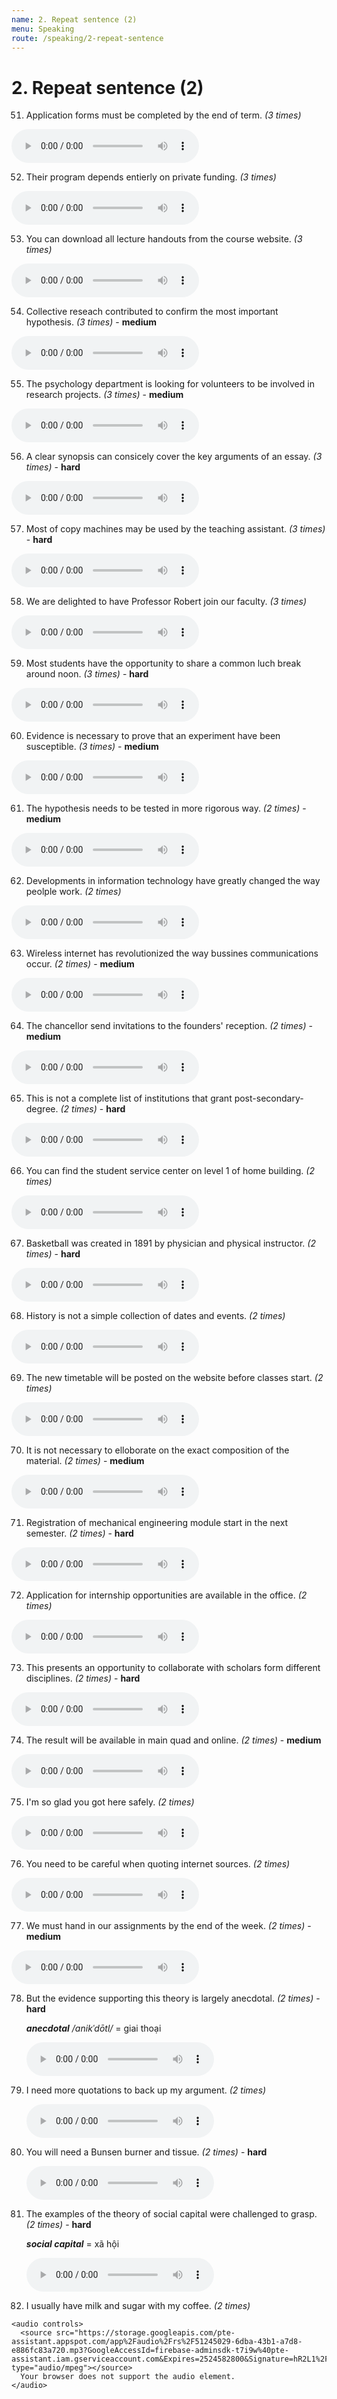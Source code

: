 ```yaml
---
name: 2. Repeat sentence (2)
menu: Speaking
route: /speaking/2-repeat-sentence
---
```


# 2. Repeat sentence (2)

51. Application forms must be completed by the end of term. *(3 times)*

  <audio controls>
    <source src="https://storage.googleapis.com/pte-assistant.appspot.com/app%2Faudio%2Frs%2F7ed928a9-dd57-49b5-b6fb-762195505dfa.mp3?GoogleAccessId=firebase-adminsdk-t7i9w%40pte-assistant.iam.gserviceaccount.com&Expires=2524582800&Signature=DpVQa%2FkbNoM9QsVYeHGksTU7itK3XHvo6QAPD9dZjnKHKbXJKPNZxhtAU3f6vU9b7mXolMLO5AAdu%2BxkJhgWz%2BuL1wWjTMDmOl6vhryJKKXe3oIVcrCstH2EUY1SXyd3yDTqb6N7N9JKvmuI9ghO%2F8rDLaaf9%2Fi7SIj9pE9rjJKqNw63IM%2Bowv8T4lHxW9HLMgbREb1OBK6w9h5zS4KKb6Q9ucaJHuvLX9hfzcL2SdA6lKvSpuzOVLtXE8MwKtVxkGvx8Fduw%2BALnML%2BDKhWjjMbkeQTLgJpd23%2FfHsF%2FvkZeq1eezQJrW%2BVgUp3ykqMqJwaw%2Bfqq%2BnhKeZtgWJ89w%3D%3D" type="audio/mpeg"></source>
    Your browser does not support the audio element.
  </audio>

52. Their program depends entierly on private funding. *(3 times)*

  <audio controls>
    <source src="https://storage.googleapis.com/pte-assistant.appspot.com/app%2Faudio%2Frs%2Fca4ca8b0-b18a-4c2d-9abd-25abfb758035.mp3?GoogleAccessId=firebase-adminsdk-t7i9w%40pte-assistant.iam.gserviceaccount.com&Expires=2524582800&Signature=IqmPp9UzxyZGwAwD66JRY3cpFUGn2bPQkDvFRUgOwQHetJmnaCzYh7yCkhy0b35M5FQcx0Tn5n2OUjvLbhpHwnwB01tAdUFI1TJ0ccMlsFpGZkMm9A7qH3A0%2B8PPcSB%2FQ8qqo43E9BfuxNyTGvO3QLtqfz%2BJUKumCaTAASkvuvZFIMhJKc0X3K5kRWwTNi379VZbhYT3MhwssLNalsqLpB07uKyScH0fi%2BG%2FDIo2tusIDCRCzYcG2TuyqWk1xlwXcNK2DIhi%2FZtGU65biI2jAuhoK5Jw8xZQ24O5wC3QmKDJt3or6Ae14KNeD20unt8pHcJx5FmlkklbBXmFJk4GgQ%3D%3D" type="audio/mpeg"></source>
    Your browser does not support the audio element.
  </audio>

53. You can download all lecture handouts from the course website. *(3 times)*

  <audio controls>
    <source src="https://storage.googleapis.com/pte-assistant.appspot.com/app%2Faudio%2Frs%2Fee7f221d-d7d4-493f-96e5-43eef680ee30.mp3?GoogleAccessId=firebase-adminsdk-t7i9w%40pte-assistant.iam.gserviceaccount.com&Expires=2524582800&Signature=XeV5v5dUNiBAdRFnC1m2r7AUZh3WHMyns6wMJkB8EW6uNYN9iskXQnDUrjyHM4azneZ%2BUKN8xE%2FX4qb0Rx2pzOmqFTsMdfls08Z%2FIMPlyhWD3M8LnWSSMmPtS4uY6s2lUP9YmnSQxh5wpuYWOeepN3JGxVlkfo5YzgRQ39KQwvf8Tf0SHpscrLbzgmaim661e0RrEXVRoXun%2B7IyKkvHbToObz6oMANoy8QPeDfaeXmVdcbvv8LlvpaBaC3XtSDW9XRsgU%2FG1To4maXzkT%2B26oq7YD055883ZNG9AnRzEEM5GEI4JOa4Dbc44iqXas4f7ldZ%2FhzZJsth7xKQctfqrA%3D%3D" type="audio/mpeg"></source>
    Your browser does not support the audio element.
  </audio>

54. Collective reseach contributed to confirm the most important hypothesis. *(3 times)* - **medium**

  <audio controls>
    <source src="https://storage.googleapis.com/pte-assistant.appspot.com/app%2Faudio%2Frs%2F512d281a-91e5-4b78-90a5-3d67a370ca8e.mp3?GoogleAccessId=firebase-adminsdk-t7i9w%40pte-assistant.iam.gserviceaccount.com&Expires=2524582800&Signature=LvDvMIS7SM9kM4Zd%2Fc2Xa%2BjFK3PcoPEAirAuyQsiRBmHFGKUpgKXqFBbqxBHKAIzLq0tR6G%2FB1xVx8xoxgVcjI0EB2D6eFdAfc70Dbb033ZAreUqshiuQWC0UCh9Ogl4FUuMrr%2FJi%2F17A74OM0NXkQNY9%2BciKUo7g3At6XG2J9tyBA636RuUvri%2FzJUegBXW53h3QNoElUqSPlYQombKCfzhKOpotzh4u2ojgIsKziN52lx%2BuaLGU1I1NEtO1CXX8WL2gZoB7wr0jrlY%2B2IgzcH%2FvhOglUOOpvPWNUR1Uo3EP0FigBynBbw%2B1W7yrN5V9MyZVq4XAlbTjvXjQ4Nohg%3D%3D" type="audio/mpeg"></source>
    Your browser does not support the audio element.
  </audio>

  55. The psychology department is looking for volunteers to be involved in research projects. *(3 times)* - **medium**

  <audio controls>
    <source src="https://storage.googleapis.com/pte-assistant.appspot.com/app%2Faudio%2Frs%2Ff6ec4f2a-c478-4d7a-8740-800e69ec5d1b.mp3?GoogleAccessId=firebase-adminsdk-t7i9w%40pte-assistant.iam.gserviceaccount.com&Expires=2524582800&Signature=jQbYzRIy0IVwmckSN6xVNwJsAmDTmNjoyGFQ8rqzRnm9Mr0OJaVX5TNYT%2BWfkccybst%2BK5n3QQTL%2F4d0V8XgEBLkxN1qlSL%2FYgNHjyyCRrKF2C45jj0FFtdEGr4NJCB6xD8aBHXVuJJTE4nfHfGeKVf%2FWu9PA%2FABWsJJBy0g6IDr%2BslpwwzRixeKcTo3qYg7h5MleHqjbe3t5CFnRpOvV4LBmlPQjR9m5OxypQpBYTmi%2FqDkMpBNT%2F7bhD7nZaYFggIfWNR20zFO4VoaV8mrMpK8MdV1kv0UYlhGkVTGhIpN8OidD%2FKYFiH2kfxhvwLhOKgJLPFw4d9Rlyqx%2BwXxqQ%3D%3D" type="audio/mpeg"></source>
    Your browser does not support the audio element.
  </audio>

 56. A clear synopsis can consicely cover the key arguments of an essay. *(3 times)* - **hard**

  <audio controls>
    <source src="https://storage.googleapis.com/pte-assistant.appspot.com/app%2Faudio%2Frs%2Fd4815ddc-6da0-4548-b3e8-76082c97c423.mp3?GoogleAccessId=firebase-adminsdk-t7i9w%40pte-assistant.iam.gserviceaccount.com&Expires=2524582800&Signature=e4BoNOQaTa3O0RxxZEitFSBH7fLY8tpuinHgfUm7FoSi8PNr4BaojQfAuxcFto9rDfhwl57QB%2BGcFeBOZU6W6dCSBQBgIWqvWm1NXv59esR79xv6MYDNWRcF70uiX0MFMMoCnLrWcetH%2FuNuldDnOap%2BVZuWpwZgH9kBp%2BF4MS4WTveWR8AfA%2FQ5VQ61SAn7s1VEkThy%2F65Youb9r8JaVlRBpYBwBIBD234Py8BQ9%2FXue3Re8sm86foBMgl48BT1pcNj0E9PA68Z3h%2F63DuD58JTVRQu5BBjvJaoLfbQ9TwWJjwmn8IPOTkXxRgwsKOp5PizA3ioEmgxIn0hkx1OYw%3D%3D" type="audio/mpeg"></source>
    Your browser does not support the audio element.
  </audio>

  57. Most of copy machines may be used by the teaching assistant. *(3 times)* - **hard**

  <audio controls>
    <source src="https://storage.googleapis.com/pte-assistant.appspot.com/app%2Faudio%2Frs%2Fb1d7d428-fa20-4f5a-a467-ceb7702942e1.mp3?GoogleAccessId=firebase-adminsdk-t7i9w%40pte-assistant.iam.gserviceaccount.com&Expires=2524582800&Signature=BZhpzsPpAomqVzdZCxW3gW8Ud0hiXKtpMbeHeIXAsNZSOTX2mNmvJ%2Fj4hgRpukkZm%2B1RdrHyvjRSaVuIEdAHUN8g5cJVWhuLdiUH1tttpLo92A1Q4AQksIHp%2F86Lxh%2FNW7JuCBZGmPA8V9lG3zjeU4GJQVgURtHWWtak6D%2BaG01A1JhQyGvj7SyIR1vgeOkrrld2DWLtGhfDoMyJ7rdmv361FoevEfyUrPyQiJdbEwhP%2B7R4LoDwgDumAU8QipEgJnujvwrR8LpfS86%2FiIJ58fNLvc5zqcpQGcNRnlOvxwP%2FjT1BQugwOm9VJLW8k%2BFQCidOrW8pHvcR6l0II3Lh1A%3D%3D" type="audio/mpeg"></source>
    Your browser does not support the audio element.
  </audio>

58. We are delighted to have Professor Robert join our faculty. *(3 times)*

  <audio controls>
    <source src="https://storage.googleapis.com/pte-assistant.appspot.com/app%2Faudio%2Frs%2Fbd6a34f7-fe9b-4f69-a225-c8963417f3bd.mp3?GoogleAccessId=firebase-adminsdk-t7i9w%40pte-assistant.iam.gserviceaccount.com&Expires=2524582800&Signature=YZ3GnnepF3A%2Fmrb%2BjrMVAqXrkcFWkBjREd2nipIzNnKza14IHyuK3LaPcOIzMO%2BfXqxxeOtStGDd4K1dJPv7zCubrA%2FBr6cJEsKQJ9L1nkI2ILt82fUE5cOcZ%2F2axTETOtq48LyK%2B8S6rnFfgJEnLEAsEw7cZhspH9%2F8i3xkguGJyhKr5PgwartDKKuhieR0MQUdjb3tNztt9kZrNe5QuExBEn1EKXEhStXzyiDuUDivO8FxcYlk4MeaFmc9GKDe0Ks3Uy2idnqBO6lMn7WVN9fGHcrKmGAew6r9K%2FX97KHoD9fntD%2Fs2ezH9Pgbj%2Bwk%2BakTZqC%2FN%2FljvV29hokung%3D%3D" type="audio/mpeg"></source>
    Your browser does not support the audio element.
  </audio>

  59. Most students have the opportunity to share a common luch break around noon. *(3 times)* - **hard**

  <audio controls>
    <source src="https://storage.googleapis.com/pte-assistant.appspot.com/app%2Faudio%2Frs%2F7d9dd5d7-3162-4b93-8f01-47d2307bd1e6.mp3?GoogleAccessId=firebase-adminsdk-t7i9w%40pte-assistant.iam.gserviceaccount.com&Expires=2524582800&Signature=JUnamhKOlMJV43CXYQpRIVq9ownkEoE8mm8sUaSnxPYKGQHYLuywOAnBW4flBn7K2W6OHzyTiAp5oD4bVs5l0znwp%2BUBqLXKooQzXNdURyTTYHwkvocua%2B5hsphYZtYJF%2BVSsbltYrQ4MXxNjfp70LFWFs2gS9RFDo2tvZ%2F17K2XJbUnFFJTImr4hutZfhhh9PWTs6lTF1DcyBE8EmQWKNjMJ9Yybgx9JoJfVAgvZP%2B2QLBFI1H0ME7Ero48mRWbjEb481ogfBcK057tnWdArhB6LU3giCGHFYEoOLSizz4ICEQ6j%2Fi5HQ2sEcIwIGZkHqI%2BS3AcoYsmNaLlAzJkbA%3D%3D" type="audio/mpeg"></source>
    Your browser does not support the audio element.
  </audio>

  60. Evidence is necessary to prove that an experiment have been susceptible. *(3 times)* - **medium**

  <audio controls>
    <source src="https://storage.googleapis.com/pte-assistant.appspot.com/app%2Faudio%2Frs%2Fa4b2510a-20ce-48ed-b99b-aa862b4fb66d.mp3?GoogleAccessId=firebase-adminsdk-t7i9w%40pte-assistant.iam.gserviceaccount.com&Expires=2524582800&Signature=Cr2DRp5%2Byb73EC%2FEiDI0TkUQv722AtGJgyndsRY9NMFLFZpLj0tO%2Fd%2BXoB6x0kEfHxysCoy27c7t0npwoc9xg%2FQ6qfkRamAKYn5zKN78VYPjLFeTi7swuu%2Fg7RgYzWiXMzdzuLixWzGgCUYdYUbWaEnN3YezmfsFpkKqvfH%2BBGg18ORpDoyZbQT7WwNgd3CLdrMo9NbZfzBDPS1Bw6DmkRtlzXSlRKZnGjfDETnoWPZCw2S8Umjbf2Gn0wtJox1J7CLiQyUjx%2FU8tPh4FhouMKvCCVSAyiRkuoM5HzmfnDn%2FM89%2ByR9JWRDaby03LvrYyvLx5ySwgZqCpr7nNnSD5A%3D%3D" type="audio/mpeg"></source>
    Your browser does not support the audio element.
  </audio>

  61. The hypothesis needs to be tested in more rigorous way. *(2 times)* - **medium**

  <audio controls>
    <source src="https://storage.googleapis.com/pte-assistant.appspot.com/app%2Faudio%2Frs%2F6eb87f3d-3434-4b16-8c33-2110c676c285.mp3?GoogleAccessId=firebase-adminsdk-t7i9w%40pte-assistant.iam.gserviceaccount.com&Expires=2524582800&Signature=B9QuHq61sOatGDOT4DlEpnJJdaHUvUbBinaKrTvnlm9%2FKYcWSzvMc8N5VYJWIFw4cZp4pM4Nlu7HpFukj%2FwgVFuVD9PR8tufHAohf8fB7REW0tTlLBPScmEBqJo5y7AOOltWxmEoKH9asPYwux76tDB%2FmTJU0DPQ%2FUQexTccO6d%2FiiQtwokQsbIM5L2j9FS%2FcA1sj%2BUoOG0fuWU9YQt1xJCKfweaDGy0u2rK3KNtB4jUXs40dLEUHdSE9w4PIxS5ppLB4iFLK8iyRJMu%2BiMw2QY5newFfjNA3fkieD3TUJB6oMPNDVNTTkofERXZHY9Yv30A%2FsiuFq3mu7dgrs%2Faow%3D%3D" type="audio/mpeg"></source>
    Your browser does not support the audio element.
  </audio>

   62. Developments in information technology have greatly changed the way peolple work. *(2 times)*

  <audio controls>
    <source src="https://storage.googleapis.com/pte-assistant.appspot.com/app%2Faudio%2Frs%2F19724715-e77b-458a-bc78-cdc79180c52b.mp3?GoogleAccessId=firebase-adminsdk-t7i9w%40pte-assistant.iam.gserviceaccount.com&Expires=2524582800&Signature=I9YhQlFtYKRCMbKpyUbYmPeO7FN2g1qYyLYQW9BjcNOSBTQL9oVZDLIqRE5%2BIORQ%2BAi4clEF3PDLel4k2wjbu0SOOu%2FckI0PU3XEajgNXfQnJx2lOyRuIlMEMJ%2B%2Flx7Ntu%2BS4muX5NL%2BcDUQOhlz1tGgHXs6r1pHoBvmsAyaQZJi36ypsADEy4K2cF9gHOXxQrly5bOVIaD0tuKzc4ZKeavrmfh9kBi%2B0lRDpe4cjVYB13Jgh7b2%2BRppk%2BegOTp6NWY9lq%2BW4ywG7lOscsz4sfzGpMcw51f7DVF%2BcgLUj4n9BgFOtKM5999pfmcFC38xgxlzE4r26ZYJGtfajni%2Bqg%3D%3D" type="audio/mpeg"></source>
    Your browser does not support the audio element.
  </audio>

63. Wireless internet has revolutionized the way bussines communications occur. *(2 times)* - **medium**

  <audio controls>
    <source src="https://storage.googleapis.com/pte-assistant.appspot.com/app%2Faudio%2Frs%2F5fbf592c-99c9-4810-9749-00890a8ff373.mp3?GoogleAccessId=firebase-adminsdk-t7i9w%40pte-assistant.iam.gserviceaccount.com&Expires=2524582800&Signature=GzdaHvlv4eO2BXC1%2BHQfnbsQfbYoQPSR67UbcG07e%2FEZlR%2FX1aM1wlG4%2F%2BpaRoFCPmak4f43I26K8MtbYFLo4gQUvFhUDjISocjbHKeflFSB6A1EX%2BJWd15CoCE4koDD8WW8kUJpe7hNGNE3wE389gpeL04%2FFO02ZVDiPQPLks8LdaHdr0bwyURX07c1MjmUDDaMiVwlnID%2BES1IvfWVYxDHzv8tQ4t298emPi8qG9ZswVBXpURGt3CQMjTuSliDFtX8YRIjf%2BmLUdYmCc7wl0xHFd5HPN3MRCxrYFX19CKvN6C11gGBvLSmoFrsn3c8f4ntRo9sbJKZZHPP4hGIaA%3D%3D" type="audio/mpeg"></source>
    Your browser does not support the audio element.
  </audio>

64. The chancellor send invitations to the founders' reception. *(2 times)* - **medium**

  <audio controls>
    <source src="https://storage.googleapis.com/pte-assistant.appspot.com/app%2Faudio%2Frs%2F71d656ae-f238-48ab-98d0-683882add368.mp3?GoogleAccessId=firebase-adminsdk-t7i9w%40pte-assistant.iam.gserviceaccount.com&Expires=2524582800&Signature=imugtZon31pG4fh9tqcCiDDDKWRIbFPDTTJOab7vGhrVMwUoEXv6a7oPUUraMeTBzaEfYNqSKGHjMM7%2FNkAbPGxbv5vA6CbyoTnRT%2Fbo1cqke5Z8aAqhLtidizVdE9bVjuIe9uaDhfVy72zlGuoYhbcs%2Bm9HFcZIZD7GkhvZ6tP6cqhayDEEIvnOEI%2FnI5Q3UqcM5L%2BbyRXAxTTAyaUk9nYZILusaHZcd1WOKdqUXJNe4aa1Iu8BzoCzsFW3EpcQRN85sKDV8wGzwiaBvVAC0K%2FsFWms6FqbYjsSDfrm%2FGxXT2ZAIHl0Qkqx7h3jnqcI7c0g9L7%2FkqUCk9Lc2WBaPg%3D%3D" type="audio/mpeg"></source>
    Your browser does not support the audio element.
  </audio>

65. This is not a complete list of institutions that grant post-secondary-degree. *(2 times)* - **hard**

  <audio controls>
    <source src="https://storage.googleapis.com/pte-assistant.appspot.com/app%2Faudio%2Frs%2Fa312e0f3-2bf5-450f-b227-fe4f56006390.mp3?GoogleAccessId=firebase-adminsdk-t7i9w%40pte-assistant.iam.gserviceaccount.com&Expires=2524582800&Signature=K111AZY8rAze3ML8ZM6cI8PN7yydLjaDmp%2BeXiAADL1gXgviVb4ba%2BllWZSNQTvQDPZTfd3BgWljVh9KpncyKRZ5cOnryFOORGzyhxMYoPZk8cL3GVK0Hw2PVPQt1rpvFfzPITvq%2BbrlGLErqglVww8srLPE1e4ngK9dNDVTcTW7CihvZG0g1Ht8%2BErtVVgAiy6A0fJNWBgQTAo189zh0wuuMDBjkQ4PfHR52K2I0cnT68YcKszBveLnitCsqOHvXuZfTSUns4jm1%2FTnW11XYGLXzsUbDeZ%2Fv5776cOaKUa0LGmQ8ob5OJgtAGVhE7umDZxAP8WmuujdpZ9OFH9xRA%3D%3D" type="audio/mpeg"></source>
    Your browser does not support the audio element.
  </audio>

66. You can find the student service center on level 1 of home building. *(2 times)*

  <audio controls>
    <source src="https://storage.googleapis.com/pte-assistant.appspot.com/app%2Faudio%2Frs%2Fa0bf0794-1774-43f7-9ce7-72f869d2ed9e.mp3?GoogleAccessId=firebase-adminsdk-t7i9w%40pte-assistant.iam.gserviceaccount.com&Expires=2524582800&Signature=FiNCMgE9l8a1g9sISXyn1lbBHrZh0TqPieKgdcZu9VokoxfXcm1EycQEgXvQh5yb03NWZ9aZHGCdEBY347vj084AQIQ3m2EML3Di8iWvUBc0S6%2FhNsF%2FIbwp1yDFmi8s6y15dJGJ7ABzp19Xbo2kHN6YccliWt8tM%2FPAtOiBRIsO2AHUZ9hlC7d3486omVRy5hwNQ3GIB9KBuyQXgbBYVXP0F5tn%2FO81yJ7fLfQCUJzTZ5R6jWDYWceq%2FTZLvD58RJluVmTdFj3lWyMdkaVd7pJkxhZYiI%2FVB3aKz6iHLKcFvlkIUoS8UMahPLjVAUcZMnrVV665NYEm1RqajPfzdA%3D%3D" type="audio/mpeg"></source>
    Your browser does not support the audio element.
  </audio>

67. Basketball was created in 1891 by physician and physical instructor. *(2 times)* - **hard**

  <audio controls>
    <source src="https://storage.googleapis.com/pte-assistant.appspot.com/app%2Faudio%2Frs%2Fc382581c-913e-45fa-a626-240e5134bab5.mp3?GoogleAccessId=firebase-adminsdk-t7i9w%40pte-assistant.iam.gserviceaccount.com&Expires=2524582800&Signature=HDGTTTYhKZlaKC8WXt5uZgXG2Knu%2Fyg3njeVkLPSLN4K%2FV7xw206j9Jp2cb0xQxJvWXHo0orqZoQL%2F%2BwByAx2nAVS2F5K6aKc9%2FlTo9d16DXdCymYgLHd0Ev86RCvNFgjSnZry3fj5uz1Q98o7C1WCnQqhCUaRWBWWb2LORDBhDs6A61NUJjloYU%2FEpJIdi6LUAJJSewr%2FxaC63FKU6j9EHP7eLdSc2LmyEYEldfzbdw%2F0LsBqTicKCExTTjlMsgnnqxV80GeEK27DPnKlmBmT9L1m5RXbKnHUHYnB6H4P%2FEQ4I2bC18TiqFUv0K4rGWD2NBNxEki%2FZEaQ0lQ8G%2FxA%3D%3D" type="audio/mpeg"></source>
    Your browser does not support the audio element.
  </audio>

68. History is not a simple collection of dates and events. *(2 times)*

  <audio controls>
    <source src="https://storage.googleapis.com/pte-assistant.appspot.com/app%2Faudio%2Frs%2Fa6eb638e-70b3-4f5a-8a0f-220fe8b07d09.mp3?GoogleAccessId=firebase-adminsdk-t7i9w%40pte-assistant.iam.gserviceaccount.com&Expires=2524582800&Signature=LDcWlSI%2BesPi1Kzlq2rPsrZP2REVRhl9M5P7Vsc5ZXfKnmT68be2%2FUTs3VoTbxD5xI2LnfKInSm7GBqV483rIcq%2BcLovC7haLHKPlWijI2UzfVBEC7rLC5BpVZV7rGbAyofkKX1hMKYcHMyntFgI2v5o5JEaniEOm1On3qPpjcLaXcPofURSYrGtrYmp33O10qIiDcrjLgLUTRkAyI9BeTSu4PVbWG3XvNpFQeE%2FYneZ%2FmqqD1Zxn3jRDujBxhu9VW0biyAstsDgDZa5tUrBJrqPaHIrYKYPztk0hd6FrQGnZiV9SJD1u%2FeNoT1SQ2cx7EdTvInLLS7uOnYi4BGSgw%3D%3D" type="audio/mpeg"></source>
    Your browser does not support the audio element.
  </audio>

69. The new timetable will be posted on the website before classes start. *(2 times)*

  <audio controls>
    <source src="https://storage.googleapis.com/pte-assistant.appspot.com/app%2Faudio%2Frs%2Ff50f7489-cff6-4e57-905f-6127c8828fd9.mp3?GoogleAccessId=firebase-adminsdk-t7i9w%40pte-assistant.iam.gserviceaccount.com&Expires=2524582800&Signature=bcVBRHsVnrYyM0dcc7Cgnxa6icsxJ84DHxBHLKiR4oavHYdWkoAxrp5wERbsWOiQhZkcoA1AiaYrsdgyq7uxg%2BI%2BzrtmTrRoPht9FagmNfJGbYf4ZUbD574%2BxWD63Kjcvkp4lg2g4dlS4wwAups%2FBykF0xg7re2%2Fa0ovrgddAC%2B%2Fc1fZfzt67znVmL60%2BDWf%2Bh7JEDLgEU03TURQjPk%2FQmOg6FkLgHrQkQ%2B3XcL2Ldc9%2Bm%2FqRvwL6Rp%2Fiz%2F9nwaKTWjLsCXvWQKKkU5c0xbN1Ll6Qo6OQi8K5JGOcmpylWgORLmxpV3NzZaqx3ECvLVKF0mIJe3J75evBynNdtBQOg%3D%3D" type="audio/mpeg"></source>
    Your browser does not support the audio element.
  </audio>

70. It is not necessary to elloborate on the exact composition of the material. *(2 times)* - **medium**

  <audio controls>
    <source src="https://storage.googleapis.com/pte-assistant.appspot.com/app%2Faudio%2Frs%2F27bd70c6-d9b7-463c-a807-7f82a1dcf23f.mp3?GoogleAccessId=firebase-adminsdk-t7i9w%40pte-assistant.iam.gserviceaccount.com&Expires=2524582800&Signature=fwNAiISoqyxkfBP9qazj9I1JQQo6lQQRMZ6BCZGeshOBu5PXUI9tkma%2FphkmSQigNC5ZulAMZMkejeE8AO9JEPz6n50dhXPShKQva6uhLYKsqbQklmjSangVLJ8ny8YBnf3avRWUGumzwgLZ0of3MaCsq8i7yC8WQ8eOrC%2FJ7%2BV3TZEWhQF3ol0gGSQuAKygCVVHDSJq4GXKGf8KrNVQ%2B7%2B71pyfrYHYzG5Cv7woaYgc6yv4S7DV%2B3WEGlAmSspI1g4DaEOL5dVdY8MvlcMg8ih%2Fpy6zyxQOlYszvNS4tE2HrKaBtqy%2Fu6pnPqoyyLVAA2p5JHyjVBxWICpb%2BTwLNA%3D%3D" type="audio/mpeg"></source>
    Your browser does not support the audio element.
  </audio>
  
71. Registration of mechanical engineering module start in the next semester. *(2 times)* - **hard**
  
  <audio controls>
    <source src="https://storage.googleapis.com/pte-assistant.appspot.com/app%2Faudio%2Frs%2F7408c854-5b7f-4d8a-8665-1058753fe495.mp3?GoogleAccessId=firebase-adminsdk-t7i9w%40pte-assistant.iam.gserviceaccount.com&Expires=2524582800&Signature=M%2Bc1x0dxoJECPk99UyJ60xFfupi%2BAwvjH%2FxzJr4N6KDdVvVkOYS2ff4x5WX3iDP9gLBvaUbsWb6EyqVkujk2QZt8b98BCqXX5pizX04dY99vQ23lU7FKtUedcgnlGfYAGcFmou92jjDmz6LRQLtvRdIuQgBywGFmSAsA9KO7GM8DtlJz%2BY%2Fk4VoQayvaaKpUwG6rOzY7u96vI%2FKNjvtizEfti1NyZOagHSzHo5n6GUy%2FGClFBUrXRncFSxvYrxpmBf%2BzIpOOn7AZ9rkOdqJIP46LsIdH%2Bk0Uk5LdcBz4z8ksrkllaDC24CzuVd7Ar0tU6w%2FYLXHn6hRdI%2FZstkTiKQ%3D%3D" type="audio/mpeg"></source>
    Your browser does not support the audio element.
  </audio>

72. Application for internship opportunities are available in the office. *(2 times)*
  
  <audio controls>
    <source src="https://storage.googleapis.com/pte-assistant.appspot.com/app%2Faudio%2Frs%2F3d61b62b-f84a-4f76-bf6f-9de42a5f6c40.mp3?GoogleAccessId=firebase-adminsdk-t7i9w%40pte-assistant.iam.gserviceaccount.com&Expires=2524582800&Signature=TobMS76rc82PG5tDsGNMlGriDxMkJY0ywuotUWzoIvGHNMNQoIT0i5zz72TcB577FHd6b%2Fmb%2FyeHkuIAvuVcpGioUiTw8u%2BKtMkAn6FLU4yFElmnM6pMKSTiJ2T4MwJnofNtrhVTQKy5Rj5%2FhlbQe%2ByiTyyOvsGqznBMoGskK6y%2B1HnDwD9djFANjMgORRuYjiJziDSQZ6xq8pExpM1sjLc%2BjnoY4OQ4UyUyPv6AUGY87Svpd4I93dBi1QjBYZgJVf9HpH7hVBuDOd5SmjKGirg5NIbJCkOu7p%2FBcKQ54hTNcZah6lTzVkr7Ez6s6xa%2FWLIWwSNmGG%2Bwc%2FID3d%2Byhw%3D%3D" type="audio/mpeg"></source>
    Your browser does not support the audio element.
  </audio>

73. This presents an opportunity to collaborate with scholars form different disciplines. *(2 times)* - **hard**
  
  <audio controls>
    <source src="https://storage.googleapis.com/pte-assistant.appspot.com/app%2Faudio%2Frs%2F4ba38cac-2fbc-4fb3-bb43-9f2c28bd1911.mp3?GoogleAccessId=firebase-adminsdk-t7i9w%40pte-assistant.iam.gserviceaccount.com&Expires=2524582800&Signature=VwgEyLs8syd0QCiA1iZcHIy3d5O9ZOeAKcfXwBzkZuPKkSpH8PM4FWZrRHD3AnQiA3Fhn9bmdVbZclj8Y25rA7cVcX1MZjVuAnRGCLlKODK7eEf4MNsQwB8Oc13UXWz8RT%2FwzbUNYzSHXU%2FhKcuI9KebcDwyUNZ8Of3C%2F8vPz852e5RUYc4uFxCXC8ckB5UngdU00WPoQ0K%2Bn9hlpZ5%2B1kRMA%2Bl2BTN%2BfZS%2BJIg3nsHxJPl26uS%2FX4ueQgqt2CG6Rjc6bYjIcUQoPPqORzhZ2zjyb%2FOtiaHKcWyHEvSm5EjtiZRzotxeWkGb9mzoaVaBczQEy%2FOEQbwkbT3pFj2FjA%3D%3D" type="audio/mpeg"></source>
    Your browser does not support the audio element.
  </audio>

74. The result will be available in main quad and online. *(2 times)* - **medium**
  
  <audio controls>
    <source src="https://storage.googleapis.com/pte-assistant.appspot.com/app%2Faudio%2Frs%2F95fc264c-63e0-450f-a417-dcd7c4ed943c.mp3?GoogleAccessId=firebase-adminsdk-t7i9w%40pte-assistant.iam.gserviceaccount.com&Expires=2524582800&Signature=Fn9sLwHf%2BVnhG0JbsiEei1JzHDIFkC5PL8i9g0D7t3lIRp39mwOSp8DyPK7vwVzsOKqpNDS31xw9LFMHYXIFFSBhuXwsN3Osob0wT257HwQLpQAFz8sSwlBvDSi0HPgBD%2BGNdmx9N6ol%2Bj3TI5WR5DMelfK6sjcA4oN%2FMQuoCFszzsByW1nOQPSkFti5YyfQKjVdj6zgA8FmmJsS1XNPq95be6hM2HJNzTpBqWyuFwC%2F74cBWrVllnMcegKKTI%2BLgsVVYzGoBwX6oh0YLgsQ55Wt0TU3rg2UJwswttA1T%2BAEBPSlEnlMDR9ndynfnV9WtIpusKloX9JrLXmmaIP4Ig%3D%3D" type="audio/mpeg"></source>
    Your browser does not support the audio element.
  </audio>

75. I'm so glad you got here safely. *(2 times)*
  
  <audio controls>
    <source src="https://storage.googleapis.com/pte-assistant.appspot.com/app%2Faudio%2Frs%2F2b12e642-8ca7-4839-a71a-06b5429dbe48.mp3?GoogleAccessId=firebase-adminsdk-t7i9w%40pte-assistant.iam.gserviceaccount.com&Expires=2524582800&Signature=UMqeBLgcEFFdni3dvKyOToDavwbhnJ708tp707T6364oV%2FGgI8v5IlDfbLkDxFOYbVjG5vVrI7CoV%2Fs0j%2F8htTttJ4t3HBmTq84JhAcwBf17Ox4wgR9w3xm7qRRGNdDPYPdmsgGRccO5UACzWBM%2BH2tHhCO4skDo%2BYcv459mDf0fywRCywQqFh8BtDw%2FN8Ar3Rfo7J%2FKatSAtRvcGBFvXAr45cF7YyeUYdx1wg3KA0lylKatADVATTYEBBH41bqgHstgqhEyxozr7MqxqIspBB2b6cihg1A1BtOxYOhQXld43UbAZ5F6Saa1%2BFNZfQQ8gW7fx%2FeA3NDEvA9ZJGNJCg%3D%3D" type="audio/mpeg"></source>
    Your browser does not support the audio element.
  </audio>

76. You need to be careful when quoting internet sources. *(2 times)*
  
  <audio controls>
    <source src="https://storage.googleapis.com/pte-assistant.appspot.com/app%2Faudio%2Frs%2F94993925-b784-4465-9939-851ffb2ba1fe.mp3?GoogleAccessId=firebase-adminsdk-t7i9w%40pte-assistant.iam.gserviceaccount.com&Expires=2524582800&Signature=hUi1vkzKIFA4DJ1bAkx2ffkplPzs9Q55Dht9ThtqY7BWln53wxPxtFhw94s9APNEjm7QGf7i2ENo8jiEnP0pN1SMaLxShQ4IwgxF4UJpfKeWVOAzadlywwr6RRbXeBXGTD7lwe8zEBxzl3T%2BHu97bReSXYIZ4EphrDUtu%2FNB9XxpAEDIiRAvVq2y0O9bHP3nq2r3Yc0MfwrK%2BWdTfa9P53qgPIoEbev1VBza2V0Vt0T6TTUXQIewuZiLY%2BCA8%2BffwquYYuW6tTR0CVgUN9Fx63FXDurb4l5YA1b0M5JvFy%2FKMN3Q98xjr22ziCU0yWH1N3oTO87%2FLdKMUZMq8Rmpfg%3D%3D" type="audio/mpeg"></source>
    Your browser does not support the audio element.
  </audio>

77. We must hand in our assignments by the end of the week. *(2 times)* - **medium**
  
  <audio controls>
    <source src="https://storage.googleapis.com/pte-assistant.appspot.com/app%2Faudio%2Frs%2Fe0880954-aa48-4f0a-892e-4060be9435e8.mp3?GoogleAccessId=firebase-adminsdk-t7i9w%40pte-assistant.iam.gserviceaccount.com&Expires=2524582800&Signature=H%2BNNyzRw2gNYWtEbyVym3V%2BnObGJY58lHRsZLWuXYAlJtJpR8za%2BpTlmMME1Ya4x5jHw69RUQ%2F%2Bd3UGIepGwpWjzrSsD8egv1Cp7UmOgvQI9jSqwbyu9kuKu2oURJGCwztDqUMqPZtOy7oKvb%2FLXpMsUWQWK2%2F6OEbkNkc0LM6jkw20NoDeARuWYI%2Bcc%2FiQ7JgdfpZi8iSh06koDAKHOz5n2V1F85u4EiOhIChmsG1pgeqHnadEah9gCEilGPzVCIc2E5OzYHdKWtCk2WezwC2XpWdI9poIUyA0%2BsNb6CYlX8CsLH3aUP6o9uz2zdrKH9%2BQPYaSCMj2S0pOk3CLXew%3D%3D" type="audio/mpeg"></source>
    Your browser does not support the audio element.
  </audio>
  
78. But the evidence supporting this theory is largely anecdotal. *(2 times)* - **hard**

    **_anecdotal_** _/anikˈdōtl/_ = giai thoại
    
    <audio controls>
      <source src="https://storage.googleapis.com/pte-assistant.appspot.com/app%2Faudio%2Frs%2F37abbddb-44ae-47d8-a4f8-ec6843b69fc0.mp3?GoogleAccessId=firebase-adminsdk-t7i9w%40pte-assistant.iam.gserviceaccount.com&Expires=2524582800&Signature=E5e93b9uMySzLXqgHkMHs8c5A5tASs7LrU7n4auKHmoEcX5pwDi1bMoK8NS0b9RNQ7pzkvoyWmJwi3Kg6sGSB8e6xyBdIzGzZ9nWO%2BmD%2ByxxrVvdls12IRc9hHSF9VT%2F86SRvSGvRxafvizQWFAHM14JpEzyQoRAKGCvLGKxpmKzt6ouCeisOl8IoIh2TGmJAGZpHYJEvbcCuWyBnMEeXaFoBorspz4RAMk7jVjBOt65LuJtuKdl%2BwyJW8S8IlmmQtXRMKLDjFKzUIg%2FZouK1%2BjJLlAHfj%2FqsI2T%2BVf%2FaEJ5ViU5rBYou6GQe76Fv2GMcLXCzCkQ1Fa3tb8scQ5BYQ%3D%3D" type="audio/mpeg"></source>
      Your browser does not support the audio element.
    </audio>

79. I need more quotations to back up my argument. *(2 times)*

    <audio controls>
      <source src="https://storage.googleapis.com/pte-assistant.appspot.com/app%2Faudio%2Frs%2Fb0e5648e-35e2-41bf-9306-c4c0ba7bcf54.mp3?GoogleAccessId=firebase-adminsdk-t7i9w%40pte-assistant.iam.gserviceaccount.com&Expires=2524582800&Signature=eQaRXPERvG%2BVkjnAsbAhDkYrvy3ZC82dxVukVQE%2BJHtwS8yAInZMxWBCyKOs72NG73%2BWD9AvpdttzKsNnKCsjhf%2BwfKnhR%2FPr9xcawCPu9U9ijKt0fC2l2W5B%2BnXtCk2aEkiMIqUJ4eiFQGHL5%2BNltHOV7G%2Fv2BuIA79F5yK4sHyxc4NnSlK8%2FOLujtjj%2BGCx9oZvibVLSEONmQvtEEeC0WixhsPoZd1LW%2FrF2A86XMMH1gVdJ6r%2B3YQ4A1J7FW9hjaXDCOr2Z5p%2BuqXlfUHICbr0twYDQNGBq3ndW7jugQ5r9ZlArJWXekVuhuYnlBe%2FNEqvyFqURrLAcwecM9mow%3D%3D" type="audio/mpeg"></source>
      Your browser does not support the audio element.
    </audio>
    
80. You will need a Bunsen burner and tissue. *(2 times)* - **hard** 

    <audio controls>
      <source src="https://storage.googleapis.com/pte-assistant.appspot.com/app%2Faudio%2Frs%2F0f23a29b-0fd2-42e0-b01d-604e5632f9f9.mp3?GoogleAccessId=firebase-adminsdk-t7i9w%40pte-assistant.iam.gserviceaccount.com&Expires=2524582800&Signature=AngNeHwMCSs1x7Rz8MT96Xh4EzoDABjjF1IHo548hYKNybkqlWw7BDdduleG6oKd0VpomTkOoJ7YNkQ7eveS8xrjCywP5KpMp9aiBT%2FcM%2FYoaSIuosw%2F5vBvCXBJQNWYZ7omM%2Fdm4ZKd5cNTOOIiGmV%2BPTOP9qeGClMmH4KjDqu9gul26plLyRY0VS%2Bl%2BrInGczDAmc0twnZhtVKBAxsBT9c%2BMZ6okxiuF2SU%2F6n4QErXnYNMpb%2FcwVgTukDpnDR1FB6YCgfL0yE0SblhOycbl3dAJuRs%2FA5COYAEZTLvEZwIwSeoHC5Bu6aeoQb80%2FXYRQ6%2FitgYwnXTzySszs1aw%3D%3D" type="audio/mpeg"></source>
      Your browser does not support the audio element.
    </audio>

81. The examples of the theory of social capital were challenged to grasp. *(2 times)* - **hard** 
    
    **_social capital_** = xã hội

    <audio controls>
      <source src="https://storage.googleapis.com/pte-assistant.appspot.com/app%2Faudio%2Frs%2Fb448ce0d-ba11-42c8-a813-8c4c38370457.mp3?GoogleAccessId=firebase-adminsdk-t7i9w%40pte-assistant.iam.gserviceaccount.com&Expires=2524582800&Signature=cFzW5IPxi4AGhcj3byYRcsAn1O7kKrA4kWjZv0qBrzhOksvlUe0%2BGglpqAkILx5hBDusycv%2FjNhiaQgSomndxt17SfDAyE5RO2Aui02hVmletqfXCVy2VYH4hho548uV2bxmSu8eo7hjvfljGfBkx2WNR6I%2BVnzzu%2FQAy6JjfPb%2FVZn527QfJj67Nd81hiZmUDvbc6rdrCMcefzFZWa2tQxeVp0qEj48iN1pYR%2F8CkAYV6yAooom7cpoS6imGpEIwYNX5vBlOWZvR0EXd6orXFEYOFEvNxbzSUzRMHmOdEKZH5Sc5j%2FhgjyWRDHDktMSxUqaR5hgIElyr%2B2Erbd96Q%3D%3D" type="audio/mpeg"></source>
      Your browser does not support the audio element.
    </audio>

82.  I usually have milk and sugar with my coffee. *(2 times)*

    <audio controls>
      <source src="https://storage.googleapis.com/pte-assistant.appspot.com/app%2Faudio%2Frs%2F51245029-6dba-43b1-a7d8-e886fc83a720.mp3?GoogleAccessId=firebase-adminsdk-t7i9w%40pte-assistant.iam.gserviceaccount.com&Expires=2524582800&Signature=hR2L1%2Fthqt8oD4z5PzztOQQoLgWE5T%2B1JTAsnhjodj%2BAJqroGI%2FiCiBDWxjNAN4NN7Oq3YiM5JIBqMMxlFh2ftLRrmOr2BH0%2BtsqWb0gJK0H4S94hkQuPSMS1QdsZIWcqW4BfDilY%2FJe1WUzZ8JZ2bPdQlf1OWaCyprJUzK%2FAvbT5sCwp%2Br2SVGNzEQahBe4S1VJqqdnj5R8nHrI2dTKy5x9%2BZMuhpDtA52s1Duv%2F3JaCGeXZQHwNbA83K0vwpI4xItHCzmknyTTCPNIai9DyXeiDARy%2FfKs36Js3uqlgci6pATc1NT6RQH7Zi6Lv%2BsATK69hpo1bGxkp6dhSa3Bgg%3D%3D" type="audio/mpeg"></source>
      Your browser does not support the audio element.
    </audio>
